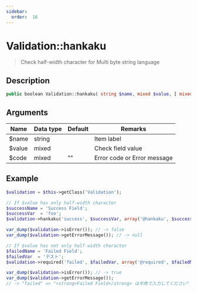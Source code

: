 ```yaml
---
sidebar:
  order:  16
---
```


# Validation::hankaku

> Check half-width character for Multi byte string language

## Description

```php
public boolean Validation::hankaku( string $name, mixed $value, [ mixed $code = '' ] )
```

## Arguments

| Name   | Data type | Default | Remarks                     |
| ------ | --------- | ------- | --------------------------- |
| $name  | string    |         | Item label                  |
| $value | mixed     |         | Check field value           |
| $code  | mixed     | ""      | Error code or Error message |

## Example

```php title="Controller"
$validation = $this->getClass('Validation');

// If $value has only half-width character
$successName = 'Success Field';
$successVar  = 'foo';
$validation->hankaku('success', $successVar, array('@hankaku', $successName));

var_dump($validation->isError()); // -> false
var_dump($validation->getErrorMessage()); // -> null

// If $value has not only half-width character
$failedName = 'Failed Field';
$failedVar  = 'テスト';
$validation->required('failed', $failedVar, array('@required', $failedName));

var_dump($validation->isError()); // -> true
var_dump($validation->getErrorMessage());
// -> "failed" => "<strong>Failed Field</strong> は半角で入力してください"
```
